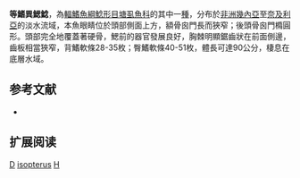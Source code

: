 {{Speciesbox 
| taxon = Heterobranchus isopterus
| status = LC
| status_system = IUCN3.1
| authority = [[Bleeker|Bleeker]], 1863
| synonyms = *''Heterobranchus macronema''<br /><small>Bleeker, 1863</small>
}}

'''等鰭異鰓鯰'''，為[[輻鰭魚綱|輻鰭魚綱]][[鯰形目|鯰形目]][[塘虱魚科|塘虱魚科]]的其中一[[種|種]]，分布於[[非洲|非洲]][[幾內亞|幾內亞]]至[[奈及利亞|奈及利亞]]的淡水流域，本魚眼睛位於頭部側面上方，額骨囪門長而狹窄；後頭骨囪門橢圓形。頭部完全地覆蓋著硬骨，鰓前的器官發展良好，胸棘明顯鋸齒狀在前面側邊，齒板相當狹窄，背鰭軟條28-35枚；臀鰭軟條40-51枚，體長可達90公分，棲息在底層水域。

==参考文献==
*{{FishBase_species|genus=Heterobranchus|species=isopterus|year=2012|month=3}}

== 扩展阅读 ==
{{refbegin}}
{{wikispecies-inline|Heterobranchus isopterus|等鰭異鰓鯰}}
{{refend}}
{{Taxonbar|from=Q5530886}}

[[Category:IUCN红色名录无危物种|D]]
[[Category:異鰓鯰屬|isopterus]]
[[Category:1863年描述的鱼类|H]]